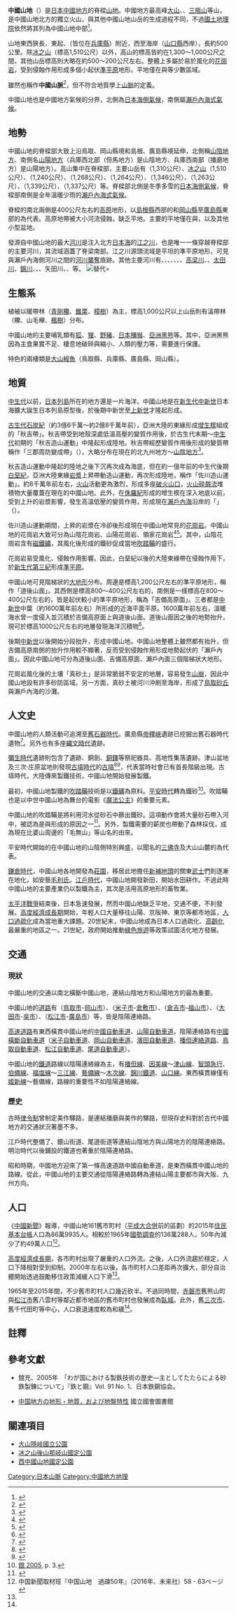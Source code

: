 {{Geobox|山脉
<!-- *** Heading *** -->
| name = 中國山地
| native_name = {{font-ja|中国山地}}
| other_name =
| category = 
<!-- *** Names **** --> 
| etymology = 
<!-- *** Image *** -->
| image = Hyonosen01s1600.jpg
| image_caption = 冰之山
| image_size =
<!-- *** Country *** -->
| country = {{JPN}}
| state = [[兵庫縣|兵庫縣]]、[[鳥取縣|鳥取縣]]、[[島根縣|島根縣]]、[[岡山縣|岡山縣]]、[[廣島縣|廣島縣]]、[[山口縣|山口縣]]
| state1 =
| state2 = 
| state3 = 
| region = 
| district = 
| municipality = 
<!-- *** Family *** -->
| range = 
| border =
| part =
| city = 
| landmark = 
| river =
<!-- *** Locations *** -->
| highest = [[冰之山|冰之山]]
| highest_location = | highest_region = | highest_country =
| highest_elevation = 1510
| highest_lat_d = 35| highest_lat_m = 21| highest_lat_s = 14| highest_lat_NS = N
| highest_long_d = 134| highest_long_m = 30| highest_long_s = 49| highest_long_EW = E
<!-- *** Dimensions *** -->
| length = 500| length_orientation = 
| width = | width_orientation = 
| area = 
<!-- *** Features *** -->
| geology =
| orogeny =
| period =
| biome =
| plant =
| animal =
<!-- *** Free fields *** -->
| free = | free_type = 
<!-- *** Maps *** -->
|pushpin_map = Japan
| map =
| map_caption = 
| map_background = 
| map_location =
| map_locator =
<!-- *** Website *** --> 
| website =
<!-- *** Footnotes *** -->
| footnotes =
}}
'''中國山地'''（{{jpn|j=中国山地|hg=ちゅうごくさんち|rm=Chūgoku sanchi|f=y}}）是[[日本|日本]][[中國地方|中國地方]]的脊樑[[山地|山地]]。中國地方最高峰[[大山_(鳥取縣)|大山]]、{{link-ja|蒜山|蒜山}}、[[三瓶山|三瓶山]]等山，是中國山地北方的獨立火山，與其他中國山地山岳的生成過程不同，不過[[國土地理院|國土地理院]]依然將其列為中國山地中部<ref>{{Cite web |url=http://www.gsi.go.jp/KOKUJYOHO/MOUNTAIN/mountain.html |title=国土地理院 日本の主な山岳標高 |access-date=2015-10-16 |archive-date=2012-05-02 |archive-url=https://web.archive.org/web/20120502035009/http://www.gsi.go.jp/KOKUJYOHO/MOUNTAIN/mountain.html }}</ref>。

山地東西狹長，東起{{link-ja|市川 (兵庫縣)|市川 (兵庫県)|市川}}、{{link-ja|圓山川|円山川}}（皆位在[[兵庫縣|兵庫縣]]）附近，西至{{link-ja|響灘|響灘}}海岸（[[山口縣|山口縣]]西岸），長約500公里。除[[冰之山|冰之山]]（標高1,510公尺）以外，高山的標高皆約在1,300～1,000公尺之間，其他山岳標高則大略在約500～200公尺左右。整體上多屬於易於風化的[[花崗岩|花崗岩]]，受到侵蝕作用形成多個小起伏[[準平原|準平原]]地形。平地僅在{{link-ja|津山盆地|津山盆地}}與{{link-ja|三次盆地|三次盆地}}等少數區域。

雖然也稱作'''中國山脈'''<ref>{{Cite web |url=http://seinen-doyu.jp/?m=report%2Fview%2Farchives&no=21 |title=字室克彦君「第3回中国山脈縦断100キロウォーク大会」優勝 |access-date=2022-05-26 |archive-date=2012-01-07 |archive-url=https://web.archive.org/web/20120107013315/http://seinen-doyu.jp/?m=report%2Fview%2Farchives&no=21 }}</ref>，但不符合地質學上[[山脈|山脈]]的定義。

中國山地也是中國地方氣候的分界，北側為[[日本海側氣候|日本海側氣候]]，南側屬[[瀨戶內海式氣候|瀨戶內海式氣候]]。

== 地勢 ==
中國山地的脊樑部大致上沿鳥取、岡山縣境和島根、廣島縣境延伸，北側稱[[山陰地方|山陰地方]]、南側名[[山陽地方|山陽地方]]（兵庫西北部（但馬地方）是山陰地方、兵庫西南部（播磨地方）是山陽地方）。高山集中在脊樑部，主要山岳有{{link-ja|扇之山|扇ノ山}}（1,310公尺）、[[冰之山|冰之山]]（1,510公尺）、{{link-ja|那岐山|那岐山}}（1,240公尺）、{{link-ja|道後山|道後山}}（1,268公尺）、{{link-ja|比婆山|比婆山}}（1,264公尺）、{{link-ja|恐羅漢山|恐羅漢山}}（1,346公尺）、{{link-ja|安藏寺山|安蔵寺山}}（1,263公尺）、{{link-ja|冠山 (廿日市市)|冠山 (廿日市市)|冠山}}（1,339公尺）、{{link-ja|寂地山|寂地山}}（1,337公尺）等。脊樑部北側是冬季多雪的[[日本海側氣候|日本海側氣候]]，脊樑部南側是全年溫暖少雨的[[瀨戶內海式氣候|瀨戶內海式氣候]]。

脊樑的南北兩側是400公尺左右的[[高原|高原]]地形，以[[島根縣|島根縣]]西部的{{link-ja|石見高原|石見高原}}和[[岡山縣|岡山縣]]至[[廣島縣|廣島縣]]東部的{{link-ja|吉備高原|吉備高原}}為代表。高原地帶被大小河流侵蝕，缺乏平地。主要的平地僅在{{link-ja|津山盆地|津山盆地}}與{{link-ja|三次盆地|三次盆地}}，以及其他小型盆地。

發源自中國山地的最大[[河川|河川]]是注入北方[[日本海|日本海]]的[[江之川|江之川]]，也是唯一一條穿越脊樑部的主要河川，其流域涵蓋了脊梁南部。江之川源頭流域是平坦的準平原地形，可見與瀨戶內海側河川之間的[[河川襲奪|河川襲奪]]痕跡。其他主要河川有{{link-ja|千代川|千代川}}、{{link-ja|日野川|日野川}}、{{link-ja|斐伊川|斐伊川}}、{{link-ja|高津川|高津川}}、{{link-ja|阿武川|阿武川}}、{{link-ja|吉井川|吉井川}}、{{link-ja|旭川 (岡山縣)|旭川 (岡山県)|旭川}}、[[高梁川|高梁川]]、{{link-ja|沼田川|沼田川}}、[[太田川|太田川]]、[[錦川|錦川]]、{{link-ja|千種川|千種川}}、{{link-ja|揖保川|揖保川}}、矢田川、{{link-ja|圓山川|円山川}}、{{link-ja|市川 (兵庫縣)|市川 (兵庫県)|市川}}等。
[[File:Geofeatures_map_of_Chugoku_Japan_ja.svg|替代=]]
== 生態系 ==
植被以暖帶林（[[青剛櫟屬|青剛櫟]]、[[錐栗屬|錐栗]]、[[樟樹|樟樹]]）為主，標高1,000公尺以上山岳則有溫帶林（櫟、山毛欅、[[楓屬|楓樹]]）分布。

中國山地的主要哺乳類有[[狐|狐]]、[[狸|狸]]、[[野豬|野豬]]、[[日本獼猴|日本獼猴]]、[[亞洲黑熊|亞洲黑熊]]等。其中，亞洲黑熊因為主食果實不足、棲息地破碎與縮小、人類的壓力等，需要進行保護。

特色的兩棲類是[[大山椒魚|大山椒魚]]（鳥取縣、兵庫縣、廣島縣、岡山縣）。

== 地質 ==
[[中生代|中生代]]以前，[[日本列島|日本列島]]所在的地方還是一片海洋。中國山地是在[[新生代|新生代]][[中新世|中新世]]日本海擴大誕生日本列島原型後，於後期中新世至[[上新世|上新世]]才隆起形成。

[[古生代|古生代]][[石炭紀|石炭紀]]（約3億6千萬～約2億8千萬年前），亞洲大陸的東緣形成[[增生楔|增生楔]]組成的「秋吉帶」。秋吉帶受到地殼深處低溫高壓的變質作用後，於古生代末期～[[中生代|中生代]]初期的「秋吉造山運動」中隆起形成陸地。秋吉帶經歷變質作用後形成的變質帶稱作「三郡周防變成帶」（{{jpn|j=三郡周防変成帯|hg=さんぐんすおうへんせいたい}}），大略分布在現在的北九州地方〜[[山陰地方|山陰地方]]<ref>{{cite web|url=http://gondwana.sci.yamaguchi-u.ac.jp/?page_id=4845|title=日本列島の地質構造区分と主な地質体|publisher=山口大学理学部地球科学標本室・ゴンドワナ資料室|accessdate=2021-07-11|archive-date=2021-03-07|archive-url=https://web.archive.org/web/20210307113838/http://gondwana.sci.yamaguchi-u.ac.jp/?page_id=4845}}</ref>。

秋吉造山運動中隆起的陸地之後下沉再次成為海底，但在約一億年前的中生代後期[[白堊紀|白堊紀]]，亞洲大陸東緣[[岩漿|岩漿]]上昇帶動造山運動，再次形成陸地，稱作「佐川造山運動」。約8千萬年前左右，[[火山|火山]]活動更為激烈，形成多座[[破火山口|破火山口]]，[[火山碎屑流|火山碎屑流]]堆積物大量覆蓋在現在的中國山地。此外，在[[侏羅紀|侏羅紀]]形成的增生楔在深入地底以前，受到上升的岩漿影響，發生高溫低壓的變質作用，形成現在[[瀨戶內海|瀨戶內海]]沿岸的「{{link-ja|領家變成帶|領家変成帯}}」（{{jpn|j=領家変成帯|hg=りょうけへんせいたい}}）。

佐川造山運動期間，上昇的岩漿在冷卻後形成現在中國山地常見的[[花崗岩|花崗岩]]。中國山地的花崗岩大致可分為山陰花崗岩、山陽花崗岩、領家花崗岩<ref>{{cite web|url=https://www.jstage.jst.go.jp/article/geosoc/124/8/124_2018.0024/_pdf|title=日本の花崗岩：2017年における総括|author=中島隆|work=J-STAGE|accessdate=2021-07-11|archive-date=2021-07-12|archive-url=https://web.archive.org/web/20210712234347/https://www.jstage.jst.go.jp/article/geosoc/124/8/124_2018.0024/_pdf}}</ref><ref>{{cite web|url=https://mtl-muse.com/mtl/aboutmtl/magma-ascent/|title=白亜紀のマグマ上昇|publisher=大鹿村中央構造線博物館|accessdate=2021-07-11|archive-date=2020-10-14|archive-url=https://web.archive.org/web/20201014025323/https://mtl-muse.com/mtl/aboutmtl/magma-ascent/}}</ref>。其中，山陰花崗岩含有[[磁鐵礦|磁鐵礦]]，其風化後形成的鐵砂促成當地[[吹踏鞴|吹踏鞴]]的盛行。

花崗岩易受風化、侵蝕作用影響。因此，白堊紀以後的大陸東緣帶在侵蝕作用下，於[[新生代|新生代]][[第三紀|第三紀]]形成[[侵蚀轮回说|準平原]]。

中國山地可見階梯狀的[[地形#空間單元|大地形]]分布。{{link-ja|道後山|道後山}}周邊是標高1,200公尺左右的準平原地形，稱作「道後山面」。其西側是標高800～400公尺左右的{{link-ja|石見高原|石見高原}}，南側是一樣標高在800～400公尺左右的{{link-ja|吉備高原|吉備高原}}，皆是起伏較小的準平原地形，稱為「吉備高原面」。三者都是[[中新世|中新世]]中葉（約1600萬年前左右）所形成的近海平面平原。1600萬年前左右，溫暖海水曾一度侵入並沉積於吉備高原面上與道後山面。道後山面因之後的地勢抬升，現可於標高1000公尺左右的地層發現海洋沉積物<ref>{{cite web|url=https://www.jstage.jst.go.jp/article/jgeography1889/84/3/84_3_133/_pdf|title=中新世古地理からみた中国山地の準平原問題|author=多井義郎|work=J-STAGE|accessdate=2021-07-11|archive-date=2018-10-30|archive-url=https://web.archive.org/web/20181030224418/https://www.jstage.jst.go.jp/article/jgeography1889/84/3/84_3_133/_pdf}}</ref>。

後期[[中新世|中新世]]以後開始分段抬升，形成中國山地。中國山地整體上雖然都有抬升，但吉備高原南側的抬升作用較不顯著，反而受到侵蝕作用形成地勢起伏的「瀨戶內面」。因此中國山地可分為道後山面、吉備高原面、瀨戶內面三個階梯狀大地形。

花崗岩風化後的土壤「真砂土」是非常脆弱不安定的地層，容易發生[[山崩|山崩]]，因此中國山地設有許多砂防區域。另一方面，真砂土被河川沖刷至海岸，形成了[[鳥取砂丘|鳥取砂丘]]與瀨戶內海的沙灘。

== 人文史 ==
中國山地的人類活動可追溯至[[日本舊石器時代|舊石器時代]]。廣島縣[[帝釋峽|帝釋峽]]遺跡已挖掘出舊石器時代遺物<ref>{{cite web|url=https://www.pref.hiroshima.lg.jp/site/bunkazai/bunkazai-data-206120720.html|title=広島県の文化財 - 帝釈峡馬渡遺跡|publisher=広島県教育委員会事務局|accessdate=2021-07-11|archive-date=2021-07-12|archive-url=https://web.archive.org/web/20210712150945/https://www.pref.hiroshima.lg.jp/site/bunkazai/bunkazai-data-206120720.html}}</ref>。另外也有多座[[繩文時代|繩文時代]]遺跡。

[[彌生時代|彌生時代]]遺跡則包含了{{link-ja|豎穴式住居|竪穴式住居}}遺跡、銅劍、[[銅鐸|銅鐸]]等祭祀器具、高地性集落遺跡。津山盆地及三次·庄原盆地則發現[[古墳時代|古墳時代]]的[[古墳|古墳]]<ref>{{cite web|url=https://bunka.nii.ac.jp/heritages/detail/211090|title=三成古墳 文化遺産オンライン|work=文化遺産オンライン|accessdate=2021-07-11|archive-date=2021-07-11|archive-url=https://web.archive.org/web/20210711122708/https://bunka.nii.ac.jp/heritages/detail/211090}}</ref><ref>{{cite web|url=http://www.city.shobara.hiroshima.jp/main/education/shogaigakushu/cat02/02/post_882.html|title=庄原地域の記念物|publisher=庄原市生涯学習課|accessdate=2021-07-11|archive-date=2021-07-11|archive-url=https://web.archive.org/web/20210711122728/http://www.city.shobara.hiroshima.jp/main/education/shogaigakushu/cat02/02/post_882.html}}</ref>，代表當時社會已有首長階級出現。古墳時代，大陸傳來製鐵技術，中國山地開始發展製鐵。

最初，中國山地製鐵的[[吹踏鞴|吹踏鞴]]技術是以[[鐵礦|鐵礦]]為原料。[[平安時代|平安時代]]轉為鐵砂<ref name="Tatara03">[[#Tachi_2005|舘 2005]], p. 3.</ref>。吹踏鞴也是以中世中國山地為舞台的電影《[[魔法公主|魔法公主]]》的重要元素。

中國山地的吹踏鞴是將利用河水從砂石中篩出鐵砂。這項動作會將大量砂石帶入河中，被認為是{{link-ja|米子平野|米子平野}}與{{link-ja|弓濱半島|弓ヶ浜半島}}形成的原因之一<ref>{{cite web|url=https://www.mlit.go.jp/river/toukei_chousa/kasen/jiten/nihon_kawa/0712_hinokawa/0712_hinokawa_01.html|title=日本の川 - 中国 - 日野川|publisher=國土交通省水管理·國土保全局|accessdate=2021-07-11|archive-date=2021-07-11|archive-url=https://web.archive.org/web/20210711122709/https://www.mlit.go.jp/river/toukei_chousa/kasen/jiten/nihon_kawa/0712_hinokawa/0712_hinokawa_01.html}}</ref>。另外，製鐵需要的薪炭也帶動了森林採伐，成為現在比婆山周邊的「毛無山」等山名的由來。

平安時代開始的{{link-ja|山岳佛教|山岳仏教}}在中國山地的山陰側特別興盛，以{{link-ja|投入堂|投入堂}}聞名的[[三佛寺_(日本)|三佛寺]]及大山山麓的{{link-ja|大山寺 (鳥取縣大山町)|大山寺 (鳥取県大山町)|大山寺}}為代表。

[[鎌倉時代|鎌倉時代]]，中國山地各地開發為[[莊園|莊園]]，移居此地擔任[[地頭|新補地頭]]的關東[[武士|武士]]們則逐漸在地化，如安藝[[毛利氏|毛利氏]]。[[江戶時代|江戶時代]]，中國山地開發新田，開始水田耕作。不過此時中國山地的主要產業仍以製鐵為主，其次是活用高原地形的畜牧業。

[[太平洋戰爭|太平洋戰爭]]結束後，日本急速發展，然而中國山地缺乏平地，交通不便，不利發展。[[日本戰後經濟奇蹟|高度經濟成長期]]開始，年輕人口大量移往山陽、京阪神、東京等都市地區，[[農村人口外流|人口過疏化]]成為當地重大課題。20世紀末，中國山地成為日本人口過疏化、[[高齡化|高齡化]]最嚴重的地區之一。21世紀，政府開始推動[[農家樂|綠色旅遊]]等政策試圖活化地方發展。

== 交通 ==

=== 現狀 ===
中國山地的交通以南北橫斷中國山地，連結山陰地方和山陽地方的{{link-ja|陰陽連絡路線|陰陽連絡路線|陰陽連絡路}}最為重要。

中國山地的[[道路|道路]]有{{link-ja|國道53號|国道53号}}（[[鳥取市|鳥取市]]-[[岡山市|岡山市]]）、{{link-ja|國道180號|国道180号}}（[[米子市|米子市]]-[[倉敷市|倉敷市]]）、{{link-ja|國道313號|国道313号}}（[[倉吉市|倉吉市]]-[[福山市|福山市]]）、{{link-ja|國道375號|国道375号}}（[[大田市|大田市]]-[[吳市|吳市]]）、{{link-ja|國道54號|国道54号}}（[[松江市|松江市]]-[[廣島市|廣島市]]）等，皆是陰陽連絡路。

[[高速道路|高速道路]]有東西橫貫中國山地的[[中國自動車道|中國自動車道]]、[[山陽自動車道|山陽自動車道]]。陰陽連絡路有[[中國橫斷自動車道|中國橫斷自動車道]]（[[米子自動車道|米子自動車道]]、[[岡山自動車道|岡山自動車道]]、[[濱田自動車道|濱田自動車道]]、[[播但連絡道路|播但連絡道路]]、[[鳥取自動車道|鳥取自動車道]]、[[松江自動車道|松江自動車道]]、[[尾道自動車道|尾道自動車道]]）。

中國山地的[[鐵道|鐵道]]路線以陰陽連絡線為主，有[[播但線|播但線]]、[[因美線|因美線]]～[[津山線|津山線]]、[[智頭急行智頭線|智頭急行]]、[[伯備線|伯備線]]、[[福塩線|福塩線]]～[[三江線|三江線]]、[[藝備線|藝備線]]～[[木次線|木次線]]、[[錦川鐵道錦川清流線|錦川鐵道]]、[[山口線|山口線]]。東西橫貫線僅有[[姬新線|姬新線]]～藝備線，路線的重要性不如陰陽連絡線。

=== 歷史 ===
古時[[律令制|律令制]]曾制定美作驛路，是連結播磨與美作的驛路，但現存史料對於古代中國地方的交通狀況著墨不多。

江戶時代整備了{{link-ja|出雲街道|出雲街道}}、銀山街道、尾道街道等連結山陰地方與山陽地方的陰陽連絡路。明治時代以後鋪設的鐵道也著重於陰陽連絡路。

昭和時期，中國地方迎來了第一條高速道路中國自動車道，是東西橫貫中國山地的路線。從此，中國山地的主要交通從陰陽連絡路轉為連結山陽主要都市與大阪、九州方向。

== 人口 ==
《[[中國新聞_(日本)|中國新聞]]》報導，中國山地161舊市町村（[[平成大合併|平成大合併]]前的區劃）的2015年[[住民基本台帳|住民基本台帳]]人口為86萬9935人。相較於1965年[[國勢調査|國勢調査]]的136萬288人，50年內減少了約49萬人口<ref name=kaso50>中国新聞取材班『中国山地　過疎50年』（2016年、未来社）58 - 63ページ</ref>。

[[日本戰後經濟奇蹟|高度經濟成長期]]，各市町村出現了嚴重的人口外流。之後，人口外流趨於穩定，人口下降相對受到抑制。2000年左右以後，各市町村人口差距再次擴大，部分自治體開始透過鼓勵移住政策減緩人口下滑<ref name=kaso50/>。

1965年至2015年間，不少舊市町村人口幾近砍半。不過同時間，[[赤磐市|赤磐市]]舊熊山町與[[松江市|松江市]]舊八雲村等鄰近都市地區的舊市町村也發展成為[[臥城|臥城]]。此外，舊[[三次市|三次市]]、舊千代田町等{{link-ja|中山間地域|中山間地域}}中心，人口衰退速度較為和緩<ref name=kaso50/>。

== 註釋 ==
<references />
== 參考文獻 ==
* {{Anchors|Tachi 2005}}舘充、2005年　「わが国における製鉄技術の歴史―主としてたたらによる砂鉄製錬について」『鉄と鋼』Vol. 91 No. 1、日本鉄鋼協会。
* [https://dl.ndl.go.jp/view/download/digidepo_10435609_po_ART0005461140.pdf?contentNo=1&alternativeNo= 中国地方の地形・地質，および地盤特性] {{Wayback|url=https://dl.ndl.go.jp/view/download/digidepo_10435609_po_ART0005461140.pdf?contentNo=1&alternativeNo= |date=20210711122711 }} 國立國會圖書館

== 關連項目 ==
{{Commonscat|Chūgoku Mountains}}
*[[大山隱岐國立公園|大山隱岐國立公園]]
*[[冰之山後山那岐山國定公園|冰之山後山那岐山國定公園]]
*[[西中國山地國定公園|西中國山地國定公園]]

{{日本山脈與山地}}

[[Category:日本山脈|Category:日本山脈]]
[[Category:中國地方地理|Category:中國地方地理]]